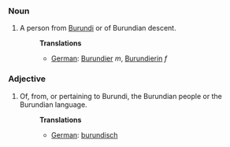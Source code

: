 ===Noun===
#A person from [[Burundi]] or of Burundian descent.
#:'''Translations'''
#:*[[German]]: [[Burundier]] ''m'', [[Burundierin]] ''f''

===Adjective===
#Of, from, or pertaining to Burundi, the Burundian people or the Burundian language.
#:'''Translations'''
#:*[[German]]: [[burundisch]]